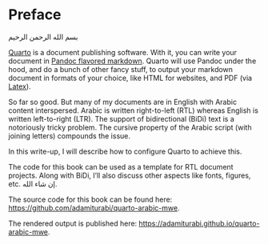 # Preface {.unnumbered}

[بسم الله الرحمن الرحيم]{.aralt}

[Quarto](https://quarto.org/docs/books) is a document publishing software. 
With it, you can write your document in [Pandoc flavored markdown](https://pandoc.org/MANUAL.html#pandocs-markdown).
Quarto will use Pandoc under the hood, and do a bunch of other fancy stuff, to output your markdown document in formats of your choice, like HTML for websites, and PDF (via [Latex](https://www.latex-project.org/)).

So far so good. But many of my documents are in English with Arabic content interspersed.
Arabic is written right-to-left (RTL) whereas English is written left-to-right (LTR).
The support of bidirectional (BiDi) text is a notoriously tricky problem.
The cursive property of the Arabic script (with joining letters) compounds the issue.

In this write-up, I will describe how to configure Quarto to achieve this.

<!--2. This inline text: [العربية]{.ar} and this one: [سرب القطا]{.aralt} -->

The code for this book can be used as a template for RTL document projects. Along with BiDi, I'll also discuss other aspects like fonts, figures, etc. [إن شاء الله]{.aralt}.

The source code for this book can be found here: <https://github.com/adamiturabi/quarto-arabic-mwe>.

The rendered output is published here: <https://adamiturabi.github.io/quarto-arabic-mwe>.

